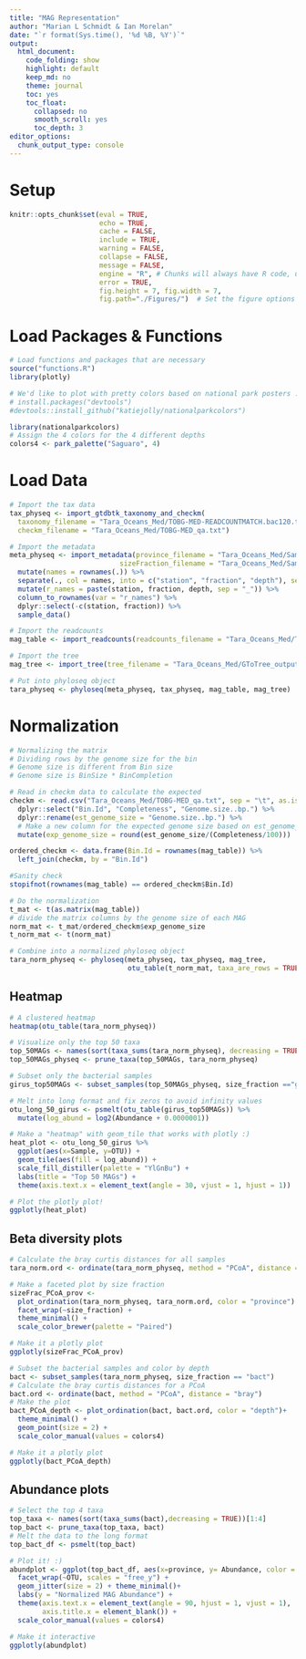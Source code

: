 ```yaml
---
title: "MAG Representation"
author: "Marian L Schmidt & Ian Morelan"
date: "`r format(Sys.time(), '%d %B, %Y')`"
output:
  html_document:
    code_folding: show
    highlight: default
    keep_md: no
    theme: journal
    toc: yes
    toc_float:
      collapsed: no
      smooth_scroll: yes
      toc_depth: 3
editor_options: 
  chunk_output_type: console
---
```


# Setup 
```r
knitr::opts_chunk$set(eval = TRUE, 
                      echo = TRUE, 
                      cache = FALSE,
                      include = TRUE,
                      warning = FALSE,
                      collapse = FALSE,
                      message = FALSE,
                      engine = "R", # Chunks will always have R code, unless noted
                      error = TRUE,
                      fig.height = 7, fig.width = 7,
                      fig.path="./Figures/")  # Set the figure options
```



# Load Packages & Functions
```r
# Load functions and packages that are necessary
source("functions.R")
library(plotly)

# We'd like to plot with pretty colors based on national park posters :)
# install.packages("devtools")
#devtools::install_github("katiejolly/nationalparkcolors")

library(nationalparkcolors)
# Assign the 4 colors for the 4 different depths 
colors4 <- park_palette("Saguaro", 4)
```



# Load Data

```r
# Import the tax data
tax_physeq <- import_gtdbtk_taxonomy_and_checkm(
  taxonomy_filename = "Tara_Oceans_Med/TOBG-MED-READCOUNTMATCH.bac120.tsv",
  checkm_filename = "Tara_Oceans_Med/TOBG-MED_qa.txt")

# Import the metadata
meta_physeq <- import_metadata(province_filename = "Tara_Oceans_Med/Sample-Province.tsv", 
                           sizeFraction_filename = "Tara_Oceans_Med/Sample-SizeFraction.tsv") %>%
  mutate(names = rownames(.)) %>%
  separate(., col = names, into = c("station", "fraction", "depth"), sep = "_") %>%
  mutate(r_names = paste(station, fraction, depth, sep = "_")) %>%
  column_to_rownames(var = "r_names") %>%
  dplyr::select(-c(station, fraction)) %>% 
  sample_data()

# Import the readcounts
mag_table <- import_readcounts(readcounts_filename = "Tara_Oceans_Med/TOBG-MED-TOTAL.readcounts")

# Import the tree
mag_tree <- import_tree(tree_filename = "Tara_Oceans_Med/GToTree_output.newick")

# Put into phyloseq object 
tara_physeq <- phyloseq(meta_physeq, tax_physeq, mag_table, mag_tree)
```

# Normalization
```r
# Normalizing the matrix 
# Dividing rows by the genome size for the bin
# Genome size is different from Bin size
# Genome size is BinSize * BinCompletion

# Read in checkm data to calculate the expected 
checkm <- read.csv("Tara_Oceans_Med/TOBG-MED_qa.txt", sep = "\t", as.is = TRUE) %>%
  dplyr::select("Bin.Id", "Completeness", "Genome.size..bp.") %>%
  dplyr::rename(est_genome_size = "Genome.size..bp.") %>%
  # Make a new column for the expected genome size based on est_genome_size * completeness
  mutate(exp_genome_size = round(est_genome_size/(Completeness/100)))

ordered_checkm <- data.frame(Bin.Id = rownames(mag_table)) %>%
  left_join(checkm, by = "Bin.Id")

#Sanity check 
stopifnot(rownames(mag_table) == ordered_checkm$Bin.Id)

# Do the normalization
t_mat <- t(as.matrix(mag_table))
# divide the matrix columns by the genome size of each MAG
norm_mat <- t_mat/ordered_checkm$exp_genome_size
t_norm_mat <- t(norm_mat)

# Combine into a normalized phyloseq object
tara_norm_physeq <- phyloseq(meta_physeq, tax_physeq, mag_tree, 
                             otu_table(t_norm_mat, taxa_are_rows = TRUE))
```


## Heatmap

```r
# A clustered heatmap
heatmap(otu_table(tara_norm_physeq))

# Visualize only the top 50 taxa
top_50MAGs <- names(sort(taxa_sums(tara_norm_physeq), decreasing = TRUE))[1:50]
top_50MAGs_physeq <- prune_taxa(top_50MAGs, tara_norm_physeq)

# Subset only the bacterial samples
girus_top50MAGs <- subset_samples(top_50MAGs_physeq, size_fraction =="girus")

# Melt into long format and fix zeros to avoid infinity values
otu_long_50_girus <- psmelt(otu_table(girus_top50MAGs)) %>%
  mutate(log_abund = log2(Abundance + 0.0000001))

# Make a "heatmap" with geom_tile that works with plotly :) 
heat_plot <- otu_long_50_girus %>%
  ggplot(aes(x=Sample, y=OTU)) +
  geom_tile(aes(fill = log_abund)) +
  scale_fill_distiller(palette = "YlGnBu") +
  labs(title = "Top 50 MAGs") +
  theme(axis.text.x = element_text(angle = 30, vjust = 1, hjust = 1))

# Plot the plotly plot!
ggplotly(heat_plot)
```

## Beta diversity plots
```r
# Calculate the bray curtis distances for all samples
tara_norm.ord <- ordinate(tara_norm_physeq, method = "PCoA", distance = "bray")

# Make a faceted plot by size fraction
sizeFrac_PCoA_prov <- 
  plot_ordination(tara_norm_physeq, tara_norm.ord, color = "province") +
  facet_wrap(~size_fraction) +
  theme_minimal() +
  scale_color_brewer(palette = "Paired")

# Make it a plotly plot
ggplotly(sizeFrac_PCoA_prov)
```

```r
# Subset the bacterial samples and color by depth 
bact <- subset_samples(tara_norm_physeq, size_fraction == "bact")
# Calculate the bray curtis distances for a PCoA
bact.ord <- ordinate(bact, method = "PCoA", distance = "bray")
# Make the plot
bact_PCoA_depth <- plot_ordination(bact, bact.ord, color = "depth")+
  theme_minimal() + 
  geom_point(size = 2) + 
  scale_color_manual(values = colors4)

# Make it a plotly plot
ggplotly(bact_PCoA_depth)
```

## Abundance plots
```r
# Select the top 4 taxa 
top_taxa <- names(sort(taxa_sums(bact),decreasing = TRUE))[1:4]
top_bact <- prune_taxa(top_taxa, bact)
# Melt the data to the long format
top_bact_df <- psmelt(top_bact)

# Plot it! :) 
abundplot <- ggplot(top_bact_df, aes(x=province, y= Abundance, color = depth)) +
  facet_wrap(~OTU, scales = "free_y") + 
  geom_jitter(size = 2) + theme_minimal()+ 
  labs(y = "Normalized MAG Abundance") + 
  theme(axis.text.x = element_text(angle = 90, hjust = 1, vjust = 1),
        axis.title.x = element_blank()) +
  scale_color_manual(values = colors4)

# Make it interactive 
ggplotly(abundplot)
```